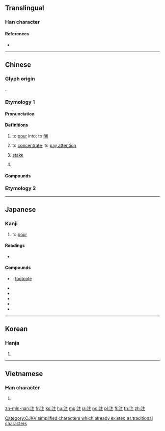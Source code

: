 {{character info/new}}
{{also|註}}
==Translingual==

===Han character===
{{Han char|rn=85|rad=水|as=05|sn=8|four=30114|canj=EYG|ids=⿰氵主}}

====References====
* {{Han ref|kx=0618.050|dkj=17316|dj=1013.030|hdz=31592.010|uh=6CE8|ud=27880|bh=AA60|bd=43616}}

----

==Chinese==

===Glyph origin===
{{Han etym}}
{{Han compound|水|主|ls=psc|c1=s|c2=p|t1=water}}.

===Etymology 1===
{{zh-forms}}

====Pronunciation====
{{zh-pron
|m=zhù
|c=zyu3
|h=pfs=chu
|md=ció/cé̤ṳ
|mn=tù/chù
|mn_note=tù - vernacular (“stake; classifier”); chù - literary
|mn-t=du3/zu3
|mn-t_note=du3 - vernacular; zu3 - literary
|w=2tsr
|mc=y
|oc=y
|ma=y
|cat=v,n,cl
}}

====Definitions====
{{zh-hanzi}}

# to [[pour]] into; to [[fill]]
#: {{zh-x|注射|injection}}
#: {{zh-x|注入|to pour into}}
# to [[concentrate]]; to [[pay attention]]
#: {{zh-x|注視|to look attentively}}
#: {{zh-x|專注|to concentrate completely}}
#: {{zh-x|注意|to pay attention}}
# {{lb|zh|gambling}} [[stake]]
#: {{zh-x|賭注|stake}}
# {{zh-classifier|sums of money, business deals}}

====Compounds====
{{zh-der|轉注|孤注|引人注目|令人注目|下注|夾注|傾注|孤注一擲|夾注號|心神專注|大雨如注|儀注|天緣注定|中注模樣|全神貫注|備注|專注|孤辰合注|合注|小注|單注著|古今注|命中注定|加注|傾耳注目|出注|浥注|注塑|注文|注色|水經注|批注|懸河注水|押注|注解|灌注器|注射筒|注兒|懸河注火|注目|注明|挹彼注茲|旁注|挹彼注此|流注|眷注|注水|注射器|注慕|注射|挹注|皮下注射|標注|注意力|注音|注意|注音符號|注射劑|注子|灌注|注定|秤斤注兩|注銷|注重|注釋|注腳|注視|注目禮|注疏|注本|水注|穩吃三注|投注|靜脈注射|集注|腳注|起居注|箋注|關注|預防注射|附注|詮注|酒注子|豐注|這注|跗注|自注|貫注|肌肉注射|評注|血流如注|賭注}}

===Etymology 2===
{{zh-see|註}}

----

==Japanese==

===Kanji===
{{ja-kanji|grade=3|rs=水05}}

# to [[pour]]

====Readings====
* {{ja-readings|goon=[[す]] (su) {{non-joyo-reading}}|kanon=[[しゅ]] (shu) {{non-joyo-reading}}|kanyoon=[[ちゅう]] (chū)|kun=[[そそぐ]] (sosogu)}}

====Compounds====
* {{ja-r|脚注|きゃくちゅう}}: [[footnote]]
* {{ja-r|注解|ちゅうかい}}
* {{ja-r|注釈|ちゅうしゃく}}
* {{ja-r|注文|ちゅうもん}}
* {{ja-r|注意|ちゅうい}}
* {{ja-r|注射|ちゅうしゃ}}

----

==Korean==

===Hanja===
{{ko-hanja|hangeul=[[주]]|eumhun=|mr=chu|y=cwu}}

# {{defn|lang=ko|sort=水05}}

----

==Vietnamese==

===Han character===
{{vi-readings|rs=水05| hanviet = chú}}

# {{defn|lang=vi|sort=水05}}

[[Category:CJKV simplified characters which already existed as traditional characters]]

[[zh-min-nan:注]]
[[fr:注]]
[[ko:注]]
[[hu:注]]
[[mg:注]]
[[ja:注]]
[[no:注]]
[[pl:注]]
[[fi:注]]
[[th:注]]
[[zh:注]]